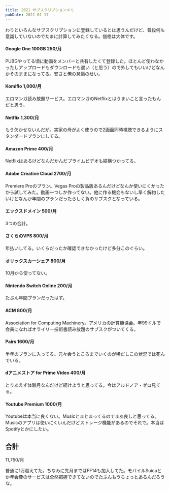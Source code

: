 ```yaml
---
title: 2021 サブスクリプションメモ
pubDate: 2021-01-17
---
```


わりといろんなサブスクリプションに登録しているとは思うんだけど、普段何も意識していないのでたまに計算してみたくなる。価格は大体です。

#### Google One 100GB 250/月
PUBGやってる頃に動画をメンバーと共有したくて登録した。ほとんど使わなかったしアップロードもダウンロードも遅い（と思う）ので外してもいいけどなんかそのままになってる。安さと俺の怠惰のせい。

#### Komiflo 1,000/月
エロマンガ読み放題サービス。エロマンガのNetflixとはうまいこと言ったもんだと思う。

#### Netflix 1,300/月
もう欠かせないんだが。実家の母がよく使うので2画面同時視聴できるようにスタンダードプランにしてる。

#### Amazon Prime 400/月
Netflixはあるけどなんだかんだプライムビデオも結構つかってる。

#### Adobe Creative Cloud 2700/月
Premiere Proのプラン。Vegas Proの製品版あるんだけどなんか使いにくかったから試してみた。動画一つしか作ってない。他に作る機会もないし早く解約したいけどなんか年間のプランだったらしく負のサブスクとなっている。

#### エックスドメイン 500/月
3つの合計。

#### さくらのVPS 800/月
年払いしてる。いくらだったか確認できなかったけど多分このぐらい。

#### オリックスカーシェア 800/月
10月から使ってない。

#### Nintendo Switch Online 200/月
たぶん年間プランだったはず。

#### ACM 800/月
Association for Computing Machinery。アメリカの計算機協会。年99ドルで会員になればオライリー技術書読み放題のサブスクがついてくる。

#### Pairs 1600/月
半年のプランに入ってる。元々会うところまでいくのが稀だしこの状況では死んでいる。

#### dアニメストア for Prime Video 400/月
とりあえず体験月なんだけど続けようと思ってる。今はアルドノア・ゼロ見てる。

#### Youtube Premium 1000/月
Youtubeは本当に良くない。Musicとまとまってるのでまあ良しと思ってる。Musicのアプリは使いにくいんだけどストレージ機能があるのでそれで。本当はSpotifyとかにしたい。

## 合計
11,750/月

普通に1万超えてた。ちなみに先月まではFF14も加入してた。モバイルSuicaとか年会費のサービスは全然把握できてないのでたぶんもうちょっとあるんだろうな。